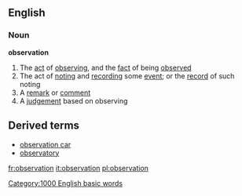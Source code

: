 ==English==
===Noun===
{{wikipedia}}
'''observation'''
#The [[act]] of [[observing]], and the [[fact]] of being [[observe]]d
#The act of [[noting]] and [[recording]] some [[event]]; or the [[record]] of such noting
#A [[remark]] or [[comment]]
#A [[judgement]] based on observing
==Derived terms==
*[[observation car]]
*[[observatory]]

[[Category:1000 English basic words]]

[[fr:observation]]
[[it:observation]]
[[pl:observation]]